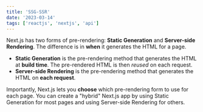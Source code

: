 ```yaml
---
title: 'SSG-SSR'
date: '2023-03-14'
tags: ['reactjs', 'nextjs', 'api']
---
```


Next.js has two forms of pre-rendering: **Static Generation** and **Server-side Rendering**. The difference is in **when** it generates the HTML for a page.

<CustomImage src="https://raw.githubusercontent.com/gitdagray/test-blogposts/main/images/NextLevel1.png" alt="puta" />

- **Static Generation** is the pre-rendering method that generates the HTML at **build time**. The pre-rendered HTML is then _reused_ on each request.
- **Server-side Rendering** is the pre-rendering method that generates the HTML on **each request**.

Importantly, Next.js lets you **choose** which pre-rendering form to use for each page. You can create a "hybrid" Next.js app by using Static Generation for most pages and using Server-side Rendering for others.
